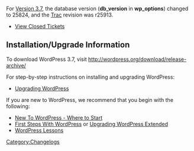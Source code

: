{{Languages|
{{en|Changelog/3.7}}
}}

For [[Version 3.7]], the database version ('''db_version''' in '''wp_options''') changed to 25824, and the [https://core.trac.wordpress.org Trac] revision was r25913.

* [http://trac.wordpress.org/query?status=closed&milestone=3.7 View Closed Tickets]


==Installation/Upgrade Information==
To download WordPress 3.7, visit http://wordpress.org/download/release-archive/

For step-by-step instructions on installing and upgrading WordPress:

* [[Upgrading WordPress]]

If you are new to WordPress, we recommend that you begin with the following:
* [[New To WordPress - Where to Start]]
* [[First Steps With WordPress]] or [[Upgrading WordPress Extended]]
* [[WordPress Lessons]]

<!--
==List of Files Revised==
<pre>

</pre>
-->
[[Category:Changelogs]]